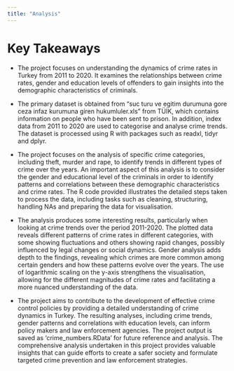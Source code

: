 ```yaml
---
title: "Analysis"
---
```


# Key Takeaways

-   The project focuses on understanding the dynamics of crime rates in Turkey from 2011 to 2020. It examines the relationships between crime rates, gender and education levels of offenders to gain insights into the demographic characteristics of criminals.

-   The primary dataset is obtained from "suc turu ve egitim durumuna gore ceza infaz kurumuna giren hukumluler.xls" from TÜİK, which contains information on people who have been sent to prison. In addition, index data from 2011 to 2020 are used to categorise and analyse crime trends. The dataset is processed using R with packages such as readxl, tidyr and dplyr.

-   The project focuses on the analysis of specific crime categories, including theft, murder and rape, to identify trends in different types of crime over the years. An important aspect of this analysis is to consider the gender and educational level of the criminals in order to identify patterns and correlations between these demographic characteristics and crime rates. The R code provided illustrates the detailed steps taken to process the data, including tasks such as cleaning, structuring, handling NAs and preparing the data for visualisation.

-   The analysis produces some interesting results, particularly when looking at crime trends over the period 2011-2020. The plotted data reveals different patterns of crime rates in different categories, with some showing fluctuations and others showing rapid changes, possibly influenced by legal changes or social dynamics. Gender analysis adds depth to the findings, revealing which crimes are more common among certain genders and how these patterns evolve over the years. The use of logarithmic scaling on the y-axis strengthens the visualisation, allowing for the different magnitudes of crime rates and facilitating a more nuanced understanding of the data.

-   The project aims to contribute to the development of effective crime control policies by providing a detailed understanding of crime dynamics in Turkey. The resulting analyses, including crime trends, gender patterns and correlations with education levels, can inform policy makers and law enforcement agencies. The project output is saved as 'crime_numbers.RData' for future reference and analysis. The comprehensive analysis undertaken in this project provides valuable insights that can guide efforts to create a safer society and formulate targeted crime prevention and law enforcement strategies.
